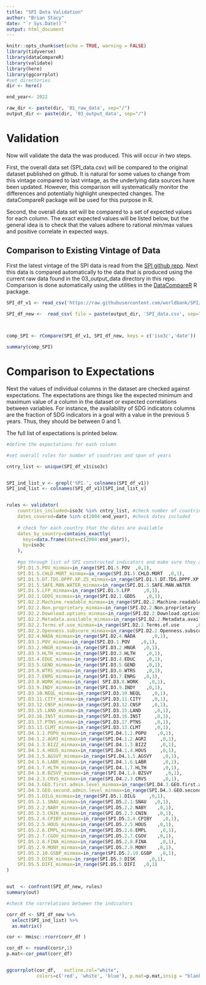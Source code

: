 ```yaml
---
title: "SPI Data Validation"
author: "Brian Stacy"
date: "`r Sys.Date()`"
output: html_document
---
```


```r
knitr::opts_chunk$set(echo = TRUE, warning = FALSE)
library(tidyverse)
library(dataCompareR)
library(validate)
library(here)
library(ggcorrplot)
#set directories
dir <- here()

end_year<- 2022

raw_dir <- paste(dir, '01_raw_data', sep="/")
output_dir <- paste(dir, '03_output_data', sep="/")
```

# Validation

Now will validate the data the was produced.  This will occur in two steps.

First, the overall data set (SPI_data.csv) will be compared to the original dataset published on github.  It is natural for some values to change from this vintage compared to last vintage, as the underlying data sources have been updated.  However, this comparison will systematically monitor the differences and potentially highlight unexpected changes.  The dataCompareR package will be used for this purpose in R.


Second, the overall data set will be compared to a set of expected values for each column.  The exact expected values will be listed below, but the general idea is to check that the values adhere to rational min/max values and positive correlate in expected ways.  

## Comparison to Existing Vintage of Data

First the latest vintage of the SPI data is read from the [SPI github repo](https://github.com/worldbank/SPI/blob/master/03_output_data/SPI_data.csv). Next this data is compared automatically to the data that is produced using the current raw data found in the 03_output_data directory in this repo.  Comparison is done automatically using the utilities in the [DataCompareR](https://github.com/capitalone/dataCompareR) R package.

```r


SPI_df_v1 <- read_csv('https://raw.githubusercontent.com/worldbank/SPI/master/03_output_data/SPI_data.csv')

SPI_df_new <-  read_csv( file = paste(output_dir, 'SPI_data.csv', sep="/"))          
  


comp_SPI <- rCompare(SPI_df_v1, SPI_df_new, keys = c('iso3c','date'))

```

```r

summary(comp_SPI)

```

# Comparison to Expectations

Next the values of individual columns in the dataset are checked against expectations.  The expectations are things like the expected minimum and maximum value of a column in the dataset or expected correlations between variables.  For instance, the availability of SDG indicators columns are the fraction of SDG indicators in a goal with a value in the previous 5 years. Thus, they should be between 0 and 1.  

The full list of expectations is printed below.

```r
#define the expectations for each column

#set overall rules for number of countries and span of years

cntry_list <- unique(SPI_df_v1$iso3c)


SPI_ind_list_v <- grepl('SPI.', colnames(SPI_df_v1))
SPI_ind_list <- colnames(SPI_df_v1)[SPI_ind_list_v]


rules <- validator(
    countries_included=iso3c %in% cntry_list, #check number of countries included
    dates_covered=date %in% c(2004:end_year), #check dates included
    
    # check for each country that the dates are available
    dates_by_country=contains_exactly(
      keys=data.frame(date=c(2004:end_year)),
      by=iso3c
    ),
    
    #go through list of SPI constructed indicators and make sure they are between 0 and 1
    SPI.D1.5.POV_minmax=in_range(SPI.D1.5.POV  ,0,1),                  
    SPI.D1.5.CHLD.MORT_minmax=in_range(SPI.D1.5.CHLD.MORT  ,0,1),               
    SPI.D1.5.DT.TDS.DPPF.XP.ZS_minmax=in_range(SPI.D1.5.DT.TDS.DPPF.XP.ZS   ,0,1),      
    SPI.D1.5.SAFE.MAN.WATER_minmax=in_range(SPI.D1.5.SAFE.MAN.WATER   ,0,1),         
    SPI.D1.5.LFP_minmax=in_range(SPI.D1.5.LFP     ,0,1),                 
    SPI.D2.1.GDDS_minmax=in_range(SPI.D2.1.GDDS    ,0,1),                 
    SPI.D2.2.Machine.readable_minmax=in_range(SPI.D2.2.Machine.readable   ,0,1),       
    SPI.D2.2.Non.proprietary_minmax=in_range(SPI.D2.2.Non.proprietary    ,0,1),      
    SPI.D2.2.Download.options_minmax=in_range(SPI.D2.2.Download.options   ,0,1),       
    SPI.D2.2.Metadata.available_minmax=in_range(SPI.D2.2.Metadata.available  ,0,1),      
    SPI.D2.2.Terms.of.use_minmax=in_range(SPI.D2.2.Terms.of.use      ,0,1),        
    SPI.D2.2.Openness.subscore_minmax=in_range(SPI.D2.2.Openness.subscore   ,0,1),     
    SPI.D2.4.NADA_minmax=in_range(SPI.D2.4.NADA      ,0,1), 
    SPI.D3.1.POV_minmax=in_range(SPI.D3.1.POV    ,0,1),                 
    SPI.D3.2.HNGR_minmax=in_range(SPI.D3.2.HNGR   ,0,1),                
    SPI.D3.3.HLTH_minmax=in_range(SPI.D3.3.HLTH    ,0,1),               
    SPI.D3.4.EDUC_minmax=in_range(SPI.D3.4.EDUC    ,0,1),                 
    SPI.D3.5.GEND_minmax=in_range(SPI.D3.5.GEND    ,0,1),                 
    SPI.D3.6.WTRS_minmax=in_range(SPI.D3.6.WTRS    ,0,1), 
    SPI.D3.7.ENRG_minmax=in_range(SPI.D3.7.ENRG   ,0,1),          
    SPI.D3.8.WORK_minmax=in_range( SPI.D3.8.WORK    ,0,1),       
    SPI.D3.9.INDY_minmax=in_range(SPI.D3.9.INDY    ,0,1),         
    SPI.D3.10.NEQL_minmax=in_range(SPI.D3.10.NEQL    ,0,1),          
    SPI.D3.11.CITY_minmax=in_range(SPI.D3.11.CITY    ,0,1),                
    SPI.D3.12.CNSP_minmax=in_range(SPI.D3.12.CNSP    ,0,1),       
    SPI.D3.15.LAND_minmax=in_range(SPI.D3.15.LAND     ,0,1),        
    SPI.D3.16.INST_minmax=in_range(SPI.D3.16.INST     ,0,1),      
    SPI.D3.17.PTNS_minmax=in_range(SPI.D3.17.PTNS     ,0,1),       
    SPI.D3.13.CLMT_minmax=in_range(SPI.D3.13.CLMT     ,0,1),         
    SPI.D4.1.1.POPU_minmax=in_range(SPI.D4.1.1.POPU    ,0,1),               
    SPI.D4.1.2.AGRI_minmax=in_range(SPI.D4.1.2.AGRI     ,0,1),    
    SPI.D4.1.3.BIZZ_minmax=in_range(SPI.D4.1.3.BIZZ     ,0,1),       
    SPI.D4.1.4.HOUS_minmax=in_range(SPI.D4.1.4.HOUS     ,0,1),      
    SPI.D4.1.5.AGSVY_minmax=in_range(SPI.D4.1.5.AGSVY    ,0,1),      
    SPI.D4.1.6.LABR_minmax=in_range(SPI.D4.1.6.LABR      ,0,1),    
    SPI.D4.1.7.HLTH_minmax=in_range(SPI.D4.1.7.HLTH      ,0,1),             
    SPI.D4.1.8.BZSVY_minmax=in_range(SPI.D4.1.8.BZSVY     ,0,1), 
    SPI.D4.2.3.CRVS_minmax=in_range(SPI.D4.2.3.CRVS      ,0,1),          
    SPI.D4.3.GEO.first.admin.level_minmax=in_range(SPI.D4.3.GEO.first.admin.level   ,0,1), 
    SPI.D4.3.GEO.second.admin.level_minmax=in_range(SPI.D4.3.GEO.second.admin.level  ,0,1), 
    SPI.D5.1.DILG_minmax=in_range(SPI.D5.1.DILG     ,0,1),                
    SPI.D5.2.1.SNAU_minmax=in_range(SPI.D5.2.1.SNAU   ,0,1),                
    SPI.D5.2.2.NABY_minmax=in_range(SPI.D5.2.2.NABY    ,0,1),              
    SPI.D5.2.3.CNIN_minmax=in_range(SPI.D5.2.3.CNIN    ,0,1),                
    SPI.D5.2.4.CPIBY_minmax=in_range(SPI.D5.2.4.CPIBY    ,0,1),              
    SPI.D5.2.5.HOUS_minmax=in_range(SPI.D5.2.5.HOUS    ,0,1),                
    SPI.D5.2.6.EMPL_minmax=in_range(SPI.D5.2.6.EMPL     ,0,1),              
    SPI.D5.2.7.CGOV_minmax=in_range(SPI.D5.2.7.CGOV    ,0,1),               
    SPI.D5.2.8.FINA_minmax=in_range(SPI.D5.2.8.FINA     ,0,1),             
    SPI.D5.2.9.MONY_minmax=in_range(SPI.D5.2.9.MONY    ,0,1),               
    SPI.D5.2.10.GSBP_minmax=in_range(SPI.D5.2.10.GSBP   ,0,1),               
    SPI.D5.3.DISK_minmax=in_range(SPI.D5.3.DISK     ,0,1),                
    SPI.D5.5.DIFI_minmax=in_range(SPI.D5.5.DIFI   ,0,1)      
)


out  <- confront(SPI_df_new, rules)
summary(out)

```

```r

#check the correlations between the indicators

corr_df <- SPI_df_new %>%
  select(SPI_ind_list) %>%
  as.matrix()

cor <- Hmisc::rcorr(corr_df )

cor_df <- round(cor$r,1)
p.mat<-cor_pmat(corr_df)


ggcorrplot(cor_df,   outline.col="white", 
           colors=c('red', 'white', 'blue'), p.mat=p.mat,insig = "blank", lab=TRUE, digits=1)

```


